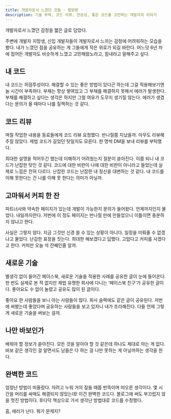 ```yaml
---
title: 개발자로서 느꼈던 것들 - 절망편
description: 기술 부채, 코드 리뷰, 전문성, 좋은 코드를 고민하는 개발자의 이야기
---
```


개발자로서 느꼈던 감정을 짧은 글로 담았다.

주변에 개발자 지망생, 신입 개발자들이 개발자로서 느끼는 감정에 어려워하는 모습을 봤다. 내가 느꼈던 점을 공유하는 게 그들에게 작은 위로가 되길 바란다. 어느덧 6년 차에 접어든 개발자도 비슷하게 느꼈고 고민해왔노라고, 힘내라고 말해주고 싶다.

## 내 코드

내 코드는 허점투성이다. 해결할 수 있는 좋은 방법이 있다곤 하는데 그걸 적용해보기엔 늘 시간이 부족하다. 부채는 항상 쌓여있고 그 부채를 해결하지 못해서 에러가 발생한다. 부채를 해결하고 싶다는 생각은 하지만 그럴 여유가 도무지 생기질 않는다. 에러가 생겼다는 문의가 올 때마다 나를 질책하는 것 같다.

## 코드 리뷰

며칠 작업한 내용을 동료들에게 코드 리뷰 요청했다. 반나절쯤 지났을까. 아무도 리뷰해주질 않았다. 제법 코드가 길었던 탓일지도 모른다. 한 명씩 DM을 보내 리뷰를 부탁했다.

최대한 설명을 적어두긴 했는데 이해하기 어려웠는지 질문이 쏟아진다. 이쯤 되니 내 코드가 난잡한 탓인 것 같다. 코드에 대한 비판이 나에 대한 비판이 아니라고 들었는데 실제로 느낌은 전혀 다르다. 난잡한 코드는 난잡한 내 정신을 대변하는 것 같다. 내 코드를 이해 못한다는 건 나를 이해 못 한다는 의미가 아닐까.

## 고마워서 커피 한 잔

파트너사와 약속한 페이지가 있는데 개발이 가능한지 문의가 들어왔다. 언제까지인지 물었다. 내일까지란다. 저번에 이 정도 페이지는 반나절 만에 만들었으니 이틀이면 충분하지 않냐고 한다.

사실은 그렇지 않다. 지금 그것만 신경 쓸 수 있는 상황이 아니다. 일정을 미뤄줄 수 없겠냐고 물었다. 난감한 표정을 짓는다. 최대한 해보겠다고 답했다. 고맙다고 커피를 사겠다고 한다. 커피만 오늘 석 잔째인줄 알까.

## 새로운 기술

별생각 없이 들어간 페이스북, 새로운 기술을 적용한 사례를 공유한 글이 눈에 들어온다. 한 번도 실제로 본 적 없지만 제법 유명한 회사에 다니는 ‘페이스북 친구’가 공유한 글이다. 좋아요도 수 없이 눌렸고 공유도 많이 된 글이다.

좋아요 한 사람들을 보니 아는 사람들이 많다. 회사 슬랙에도 같은 글이 공유된다. 저번에 써봤는데 좋았다며 공유하는 사람들을 보고 있자니 내가 초라해진다. 다들 언제 그렇게 새로운 기술을 써보는 걸까.

## 나만 바보인가

배워야 할 정보가 쏟아진다. 모든 것을 알아야 할 것 같은데 하나도 제대로 아는 게 없다. 바보 같은 생각인 걸 알면서도 남들은 다 하는 걸 나만 못하는 게 아닐까하는 생각을 한다.

## 완벽한 코드

엄청난 방법이 떠올랐다. 자려고 누워 거의 잠들 때쯤 번뜩이며 떠오른 생각이다. 몇 시간을 머리를 싸매도 해결되지 않았는데! 이건 완벽한 코드다. 블로그에 써도 부끄럽지 않을 멋진 방법이다. 후다닥 책상으로 가서 생각난 방법대로 코드를 수정했다.

흠, 에러가 난다. 뭐가 문제지?

